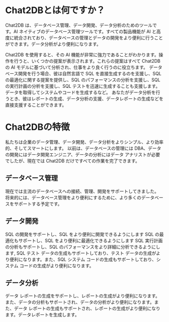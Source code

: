 # Chat2DBとは何ですか？
Chat2DB は、データベース管理、データ開発、データ分析のためのツールです。AI ネイティブのデータベース管理ツールです。すべての製品機能が AI と高度に統合されており、データベースの管理とデータの開発をより便利に行うことができます。データ分析がより便利になります。

Chat2DB を使用すると、その AI 機能が非常に強力であることがわかります。操作を行うと、いくつかの提案が表示されます。これらの提案はすべて Chat2DB の AI モデルに基づいて分析され、仕事をより良く行うのに役立ちます。
データベース開発を行う場合、彼は自然言語で SQL を直接生成するのを支援し、SQL の最適化に関する提案を提供し、SQL のパフォーマンスの分析を支援し、SQL の実行計画の分析を支援し、SQL テストを迅速に生成することも支援します。データを取得してシステムやコードを生成するなど。 あなたがデータ分析を行うとき、彼はレポートの生成、データ分析の支援、データレポートの生成などを直接支援することができます。

# Chat2DBの特徴

私たちは企業のデータ管理、データ開発、データ分析をよりシンプル、より効率的、そしてスマートにします。 以前は、データベースの管理には DBA、データの開発にはデータ開発エンジニア、データの分析にはデータ アナリストが必要でしたが、現在では Chat2DB だけですべての作業を完了できます。

## データベース管理
現在では主流のデータベースへの接続、管理、開発をサポートしてきました。 将来的には、データベース管理をより便利にするために、より多くのデータベースをサポートする予定です。

## データ開発
SQL の開発をサポートし、SQL をより便利に開発できるようにします SQL の最適化もサポートし、SQL をより便利に最適化できるようにします SQL 実行計画の分析もサポートし、SQL のパフォーマンスをより詳細に分析できるようにします, SQL テスト データの生成もサポートしており、テスト データの生成がより便利になります。また、SQL システム コードの生成もサポートしており、システム コードの生成がより便利になります。

## データ分析
データ レポートの生成をサポートし、レポートの生成がより便利になります。また、データの分析もサポートされ、データの分析がより便利になります。また、データ レポートの生成もサポートされ、レポートの生成がより便利になります。データレポートを生成します。